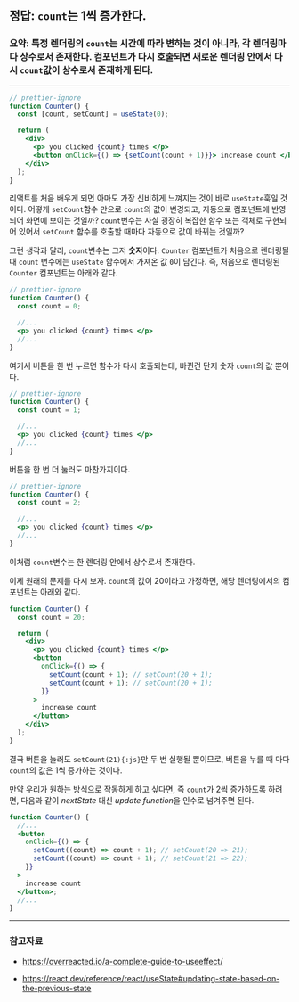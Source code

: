 ## 정답: `count`는 1씩 증가한다.

### 요약: 특정 렌더링의 `count`는 시간에 따라 변하는 것이 아니라, 각 렌더링마다 상수로서 존재한다. 컴포넌트가 다시 호출되면 새로운 렌더링 안에서 다시 `count`값이 상수로서 존재하게 된다.

---

```jsx showLineNumbers 4
// prettier-ignore
function Counter() {
  const [count, setCount] = useState(0);

  return (
    <div>
      <p> you clicked {count} times </p>
      <button onClick={() => {setCount(count + 1)}}> increase count </button>
    </div>
  );
}
```

리액트를 처음 배우게 되면 아마도 가장 신비하게 느껴지는 것이 바로 `useState`훅일 것이다. 어떻게 `setCount`함수 만으로 `count`의 값이 변경되고, 자동으로 컴포넌트에 반영되어 화면에 보이는 것일까? `count`변수는 사실 굉장히 복잡한 함수 또는 객체로 구현되어 있어서 `setCount` 함수를 호출할 때마다 자동으로 값이 바뀌는 것일까?

그런 생각과 달리, `count`변수는 그저 **숫자**이다. `Counter` 컴포넌트가 처음으로 렌더링될 때 `count` 변수에는 `useState` 함수에서 가져온 값 `0`이 담긴다. 즉, 처음으로 렌더링된 `Counter` 컴포넌트는 아래와 같다.

```jsx showLineNumbers {3}
// prettier-ignore
function Counter() {
  const count = 0;

  //...
  <p> you clicked {count} times </p>
  //...
}
```

여기서 버튼을 한 번 누르면 함수가 다시 호출되는데, 바뀐건 단지 숫자 `count`의 값 뿐이다.

```jsx showLineNumbers {3}
// prettier-ignore
function Counter() {
  const count = 1;

  //...
  <p> you clicked {count} times </p>
  //...
}
```

버튼을 한 번 더 눌러도 마찬가지이다.

```jsx showLineNumbers {3}
// prettier-ignore
function Counter() {
  const count = 2;

  //...
  <p> you clicked {count} times </p>
  //...
}
```

이처럼 `count`변수는 한 렌더링 안에서 상수로서 존재한다.

이제 원래의 문제를 다시 보자. `count`의 값이 20이라고 가정하면, 해당 렌더링에서의 컴포넌트는 아래와 같다.

```jsx showLineNumbers
function Counter() {
  const count = 20;

  return (
    <div>
      <p> you clicked {count} times </p>
      <button
        onClick={() => {
          setCount(count + 1); // setCount(20 + 1);
          setCount(count + 1); // setCount(20 + 1);
        }}
      >
        increase count
      </button>
    </div>
  );
}
```

결국 버튼을 눌러도 `setCount(21){:js}`만 두 번 실행될 뿐이므로, 버튼을 누를 때 마다 `count`의 값은 1씩 증가하는 것이다.

만약 우리가 원하는 방식으로 작동하게 하고 싶다면, 즉 `count`가 2씩 증가하도록 하려면, 다음과 같이 _nextState_ 대신 *update function*을 인수로 넘겨주면 된다.

```jsx showLineNumbers
function Counter() {
  //...
  <button
    onClick={() => {
      setCount((count) => count + 1); // setCount(20 => 21);
      setCount((count) => count + 1); // setCount(21 => 22);
    }}
  >
    increase count
  </button>;
  //...
}
```

---

### 참고자료

- https://overreacted.io/a-complete-guide-to-useeffect/

- https://react.dev/reference/react/useState#updating-state-based-on-the-previous-state

```

```
